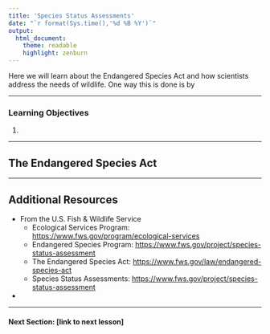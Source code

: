 ```yaml
---
title: 'Species Status Assessments'
date: "`r format(Sys.time(),'%d %B %Y')`"
output:
  html_document:
    theme: readable
    highlight: zenburn
---
```


Here we will learn about the Endangered Species Act and how scientists address the needs of wildlife. One way this is done is by

------------------------------------------------------------------------

### Learning Objectives

1.  

------------------------------------------------------------------------

## The Endangered Species Act

------------------------------------------------------------------------

## Additional Resources

-   From the U.S. Fish & Wildlife Service
    -   Ecological Services Program: <https://www.fws.gov/program/ecological-services>
    -   Endangered Species Program: <https://www.fws.gov/project/species-status-assessment>
    -   The Endangered Species Act: <https://www.fws.gov/law/endangered-species-act>
    -   Species Status Assessments: <https://www.fws.gov/project/species-status-assessment>
-   

------------------------------------------------------------------------

#### Next Section: \[link to next lesson\]
